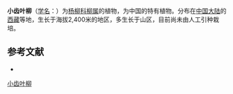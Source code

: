 {{Speciesbox
| name = 小齿叶柳
| status = 
| status_system = 
| image =
| genus = Salix
| species = parvidenticulata
| authority = C. F. Fang
}}

'''小齿叶柳'''（[[学名|学名]]：{{lang|la|''Salix parvidenticulata''}}）为[[杨柳科|杨柳科]][[柳属|柳属]]的植物，为中国的特有植物。分布在[[中国大陆|中国大陆]]的[[西藏|西藏]]等地，生长于海拔2,400米的地区，多生长于山区，目前尚未由人工引种栽培。

== 参考文献 ==
<div class="references-small">
* {{cite web| url =http://www.bioinfo.cn/db05/KmzwSpecies.php?action=view&id=20544| title =小齿叶柳| work =《中国高等植物数据库全库》| publisher =中国科学院微生物研究所| author =昆明植物研究所| accessdate =2009-02-25| deadurl =yes| archiveurl =https://web.archive.org/web/20160305001917/http://www.bioinfo.cn/db05/KmzwSpecies.php?action=view&id=20544| archivedate =2016-03-05}}
</div>
{{Taxonbar|from=Q11035874}}

[[Category:柳属|小齿叶柳]]


{{植物小作品}}